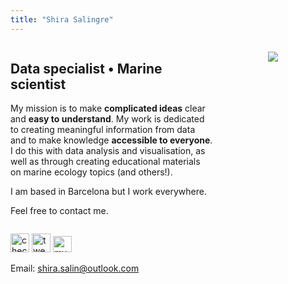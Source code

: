 ```yaml
---
title: "Shira Salingre"
---
```

:::: {.columns}

::: {.column width="70%"}
## Data specialist • Marine scientist

My mission is to make **complicated ideas** clear and **easy to understand**. My work is dedicated to creating meaningful information from data and to make knowledge **accessible to everyone**. I do this with data analysis and visualisation, as well as through creating educational materials on marine ecology topics (and others!).

I am based in Barcelona but I work everywhere.

Feel free to contact me.
:::

::: {.column width="10%"}
<!-- empty column to create gap -->
:::

::: {.column width="20%"}

![](https://raw.githubusercontent.com/shirasal/shirasal.github.io/main/images/me_with_algae.JPG)

:::

::::

[![check my github](images/GitHub-Mark-120px-plus.png){alt="check my github" width="30"}](https://github.com/shirasal)  [![tweet me](images/Twitter%20social%20icons%20-%20circle%20-%20blue.png){alt="tweet me" width="30"}](https://twitter.com/shira_salin)  [![my linkedin](images/LI-In-Bug.png){alt="my linkedin" width="30" height="26"}](https://www.linkedin.com/in/shira-salingre/)

Email: [shira.salin\@outlook.com](mailto:shira.salin@outlook.com)
